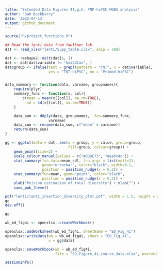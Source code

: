 ```yaml
---
title: "Extended Data Figures 4f,g,h: PNP-hiPSC WGBS analysis"
author: "Sam Buckberry"
date: '2022-07-13'
output: github_document
---
```


```r
source("R/project_functions.R")
```

```r
## Read the lenti data from faulkner lab
dat <- read_xlsx("lenti/Supp_table.xlsx", skip = 398)

dat <- reshape2::melt(dat[6, ])
dat <- dat[dat$variable != "hmi32Cas", ]
dat$group <- ifelse(test = grepl(pattern = "TNT", x = dat$variable),
                    yes = "TNT-hiPSC", no = "Primed-hiPSC")


data_summary <- function(data, varname, groupnames){
    require(plyr)
    summary_func <- function(x, col){
        c(mean = mean(x[[col]], na.rm=TRUE),
          sd = sd(x[[col]], na.rm=TRUE))
    }

    data_sum <- ddply(data, groupnames, .fun=summary_func,
                    varname)
    data_sum <- rename(data_sum, c("mean" = varname))
    return(data_sum)
}

gg <- ggplot(data = dat, aes(x = group, y = value, group=group,
                             fill=group, colour=group)) +
    geom_point(size=2) +
    scale_colour_manual(values = c("#009E73", "#eebc4c")) +
    stat_summary(fun.data=mean_sdl, fun.args = list(mult=1),
                 geom="errorbar", color="black", width=0.1,
                 position = position_nudge(x = 0.2)) +
    stat_summary(fun=mean, geom="point", color="black",
                 position = position_nudge(x = 0.2)) +
    ylab("Poisson estimation of total diversity") + xlab("") +
    sams_pub_theme()

pdf("lenti/lenti_insertion_diversity_plot.pdf", width = 1.5, height = 2.1)
gg
dev.off()

gg
```

```r
wb_ed_fig4i <- openxlsx::createWorkbook()

openxlsx::addWorksheet(wb_ed_fig4i, sheetName = "ED_Fig_4i")
openxlsx::writeData(wb = wb_ed_fig4i, sheet = "ED_Fig_4i",
                    x = gg$data)

openxlsx::saveWorkbook(wb = wb_ed_fig4i,
                       file = "ED_Figure_4i_source_data.xlsx", overwrite = TRUE)
```

```r
sessionInfo()
```

